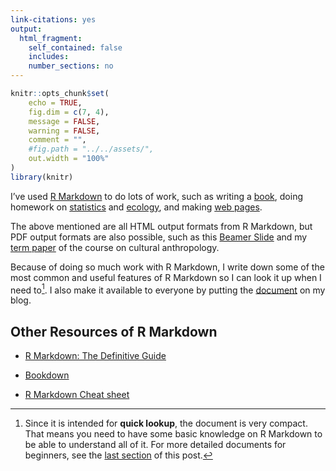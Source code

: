 ```yaml
---
link-citations: yes
output:
  html_fragment:
    self_contained: false
    includes:
    number_sections: no
---
```

<!--For external images, set self_contained: false-->

<!--yaml
---
layout: post
mermaid: false
mathjax2: false
mathjax: false
highlight: true
title: "My Notes on R Markdown"
description: "A compact reference to R Markdown"
tags: [R Markdown, R-bloggers]
---
yaml-->

```r
knitr::opts_chunk$set(
	echo = TRUE,
	fig.dim = c(7, 4),
	message = FALSE,
	warning = FALSE,
	comment = "",
	#fig.path = "../../assets/",
	out.width = "100%"
)
library(knitr)
```

I've used [R Markdown](https://rmarkdown.rstudio.com/) to do lots of work, such as writing a [book](/MVA/), doing homework on [statistics](/notes/106-2/multivariate/) and [ecology](/notes/106-2/Eco_model/spatial_model.html), and making [web pages](https://twlangsurvey.github.io/main/).
<!--more-->

The above mentioned are all HTML output formats from R Markdown, but PDF output formats are also possible, such as this [Beamer Slide](/notes/rmd_features.html#12_beamer_slide) and my [term paper](https://github.com/liao961120/local_depend/blob/master/1062_class/anthro_final) of the course on cultural anthropology.

Because of doing so much work with R Markdown, I write down some of the most common and useful features of R Markdown so I can look it up when I need to[^note]. I also make it available to everyone by putting the [document](/notes/rmd_features.html) on my blog.


## Other Resources of R Markdown

- [R Markdown: The Definitive Guide](https://bookdown.org/yihui/rmarkdown/)

- [Bookdown](https://bookdown.org/yihui/bookdown/)

- [R Markdown Cheat sheet](https://www.rstudio.com/wp-content/uploads/2015/02/rmarkdown-cheatsheet.pdf)


[^note]: Since it is intended for **quick lookup**, the document is very compact. That means you need to have some basic knowledge on R Markdown to be able to understand all of it. For more detailed documents for beginners, see the [last section](#other-resources-of-r-markdown) of this post.